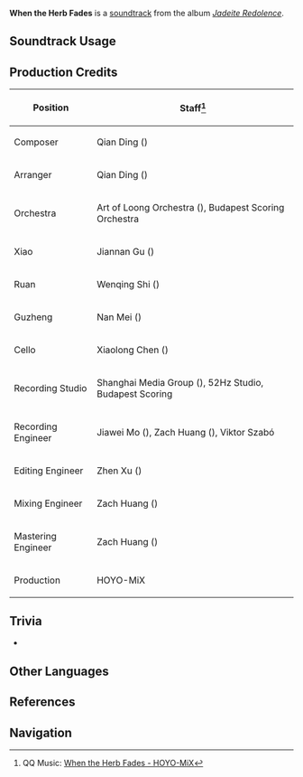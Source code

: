 {{Soundtrack Infobox
|image          = Jadeite Redolence.png
|album          = Jadeite Redolence
|disc           = 2
|number         = 41
|featured       =
|featured2      =
|featured3      =
|featured_disc  =
|featured_disc2 =
|featured_disc3 =
|youtube_id     = V3AtRznJ8Ag
|spotify_id     = 6rulTww1ZnlyjwfrZ6VlBt
|previous       = Dusk's Descent
|next           = Trace of Grace
}}
'''When the Herb Fades''' is a [[soundtrack]] from the album ''[[Jadeite Redolence]]''.

==Soundtrack Usage==
{{Soundtrack Usage
|location = Yaodie Valley
}}
<!--
==Other Arrangements==
{{Files by Category Gallery|Media Using an Unreleased Arrangement of {{subst:#titleparts:{{subst:PAGENAME}}}} Soundtrack}}
-->
==Production Credits==
{| class="wikitable sortable"
|-
! Position
! Staff<ref>QQ Music: [https://y.qq.com/n/ryqq/songDetail/002h3Tj60f9DlZ {{zh|半枕灵兰落玉机}} When the Herb Fades - HOYO-MiX]</ref>
|-
! Composer
| Qian Ding ({{zh|丁谦}})
|-
! Arranger
| Qian Ding ({{zh|丁谦}})
|-
! Orchestra
| Art of Loong Orchestra ({{zh|龙之艺交响乐团}}), Budapest Scoring Orchestra
|-
! Xiao
| Jiannan Gu ({{zh|顾剑楠}})
|-
! Ruan
| Wenqing Shi ({{zh|施文卿}})
|-
! Guzheng
| Nan Mei ({{zh|梅楠}})
|-
! Cello
| Xiaolong Chen ({{zh|陈小龙}})
|-
! Recording Studio
| Shanghai Media Group ({{zh|上海广播大厦}}), 52Hz Studio, Budapest Scoring
|-
! Recording Engineer
| Jiawei Mo ({{zh|莫家伟}}), Zach Huang ({{zh|黄巍}}), Viktor Szabó
|-
! Editing Engineer
| Zhen Xu ({{zh|徐镇}})
|-
! Mixing Engineer
| Zach Huang ({{zh|黄巍}})
|-
! Mastering Engineer
| Zach Huang ({{zh|黄巍}})
|-
! Production
| HOYO-MiX
|}

==Trivia==
* {{Transclude|Pulse of Spring|HerblordLeitmotif|section=1}}

==Other Languages==
{{Other Languages
|default_hidden = 1
|en       = When the Herb Fades
|zhs      = 半枕灵兰落玉机
|zhs_rm   = Bànzhěn Línglán Luò Yùjī
|zh_note  = Uses two terms from the {{w|Huangdi Neijing}}: {{zh|灵兰|Línglán}} from chapter 8, referring to secrets of medicine hidden within the royal library, and {{zh|玉机|Yùjī}} from chapter 19, referring to secrets of medicine which the Yellow Emperor bid inscribed on jade plates to be memorised and studied.
|zht      = 半枕靈蘭落玉機
|zht_rm   = Bànzhěn Línglán Luò Yùjī
|zh_tl    = Half-Complete Ingenious Secrets Upon the Jade Plate
|ja       = 霊蘭を枕に耽る玉機
|ja_rm    = Reiran wo Makura ni Fukeru Gyokki{{Assumed}}
|ja_tl    = 
}}

==References==
{{Reflist}}

==Navigation==
{{Soundtrack Navbox|Jadeite Redolence}}